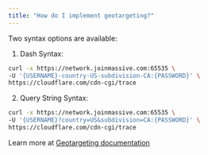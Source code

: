 ```yaml
---
title: "How do I implement geotargeting?"
---
```


Two syntax options are available:

1. Dash Syntax:

```bash
curl -x https://network.joinmassive.com:65535 \
-U '{USERNAME}-country-US-subdivision-CA:{PASSWORD}' \
https://cloudflare.com/cdn-cgi/trace
```

2. Query String Syntax:

```bash
curl -x https://network.joinmassive.com:65535 \
-U '{USERNAME}?country=US&subdivision=CA:{PASSWORD}' \
https://cloudflare.com/cdn-cgi/trace
```

Learn more at [Geotargeting documentation](https://docs.joinmassive.com/residential/geotargeting)